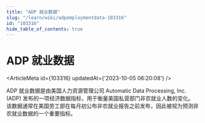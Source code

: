 ```yaml
---
title: "ADP 就业数据"
slug: "/learn/wiki/adpemploymentdata-103316"
id: "103316"
hide_table_of_contents: true
---
```



# ADP 就业数据

<ArticleMeta id={103316} updatedAt={'2023-10-05 06:20:08'} />
<div className='border-solid border-b border-t-0 my-4 border-[var(--ifm-color-gray-300)]' />

ADP 就业数据是由美国人力资源管理公司 Automatic Data Processing, Inc. (ADP) 发布的一项经济数据指标，用于衡量美国私营部门非农就业人数的变化。该数据通常在美国劳工部在每月初公布非农就业报告之前发布，因此被视为预测非农就业数据的一个重要指标。
